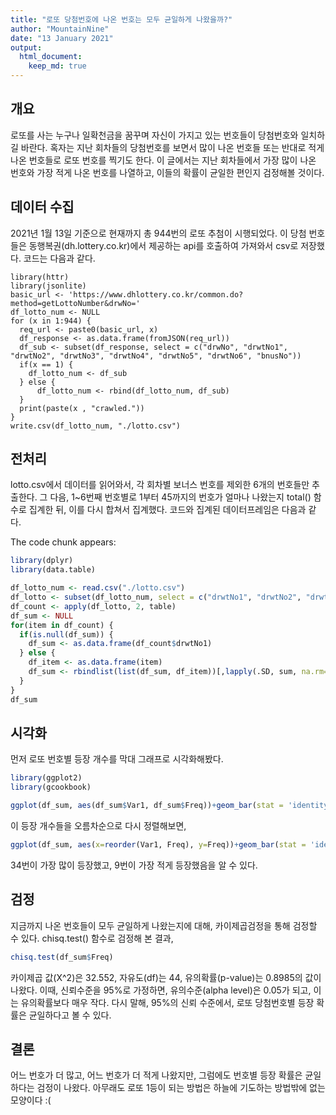 ```yaml
---
title: "로또 당첨번호에 나온 번호는 모두 균일하게 나왔을까?"
author: "MountainNine"
date: "13 January 2021"
output:
  html_document:
    keep_md: true
---
```


## 개요

로또를 사는 누구나 일확천금을 꿈꾸며 자신이 가지고 있는 번호들이 당첨번호와 일치하길 바란다. 혹자는 지난 회차들의 당첨번호를 보면서 많이 나온 번호들 또는 반대로 적게 나온 번호들로 로또 번호를 찍기도 한다. 이 글에서는 지난 회차들에서 가장 많이 나온 번호와 가장 적게 나온 번호를 나열하고, 이들의 확률이 균일한 편인지 검정해볼 것이다.

## 데이터 수집

2021년 1월 13일 기준으로 현재까지 총 944번의 로또 추첨이 시행되었다. 이 당첨 번호들은 동행복권(dh.lottery.co.kr)에서 제공하는 api를 호출하여 가져와서 csv로 저장했다. 코드는 다음과 같다.
```
library(httr)
library(jsonlite)
basic_url <- 'https://www.dhlottery.co.kr/common.do?method=getLottoNumber&drwNo='
df_lotto_num <- NULL
for (x in 1:944) {
  req_url <- paste0(basic_url, x)
  df_response <- as.data.frame(fromJSON(req_url))
  df_sub <- subset(df_response, select = c("drwNo", "drwtNo1", "drwtNo2", "drwtNo3", "drwtNo4", "drwtNo5", "drwtNo6", "bnusNo"))
  if(x == 1) {
    df_lotto_num <- df_sub
  } else {
      df_lotto_num <- rbind(df_lotto_num, df_sub)
  }
  print(paste(x , "crawled."))
}
write.csv(df_lotto_num, "./lotto.csv")
```

## 전처리

lotto.csv에서 데이터를 읽어와서, 각 회차별 보너스 번호를 제외한 6개의 번호들만 추출한다. 그 다음, 1~6번째 번호별로 1부터 45까지의 번호가 얼마나 나왔는지 total() 함수로 집계한 뒤, 이를 다시 합쳐서 집계했다. 코드와 집계된 데이터프레임은 다음과 같다.


The code chunk appears:
```r
library(dplyr)
library(data.table)

df_lotto_num <- read.csv("./lotto.csv")
df_lotto <- subset(df_lotto_num, select = c("drwtNo1", "drwtNo2", "drwtNo3", "drwtNo4", "drwtNo5", "drwtNo6")) #보너스 번호는 제외
df_count <- apply(df_lotto, 2, table)
df_sum <- NULL
for(item in df_count) {
  if(is.null(df_sum)) {
    df_sum <- as.data.frame(df_count$drwtNo1)
  } else {
    df_item <- as.data.frame(item)
    df_sum <- rbindlist(list(df_sum, df_item))[,lapply(.SD, sum, na.rm=TRUE), by = Var1]
  }
}
df_sum
```
## 시각화

먼저 로또 번호별 등장 개수를 막대 그래프로 시각화해봤다.

```r
library(ggplot2)
library(gcookbook)

ggplot(df_sum, aes(df_sum$Var1, df_sum$Freq))+geom_bar(stat = 'identity')
```
이 등장 개수들을 오름차순으로 다시 정렬해보면,

```r
ggplot(df_sum, aes(x=reorder(Var1, Freq), y=Freq))+geom_bar(stat = 'identity')
```
34번이 가장 많이 등장했고, 9번이 가장 적게 등장했음을 알 수 있다.

## 검정

지금까지 나온 번호들이 모두 균일하게 나왔는지에 대해, 카이제곱검정을 통해 검정할 수 있다. chisq.test() 함수로 검정해 본 결과,

```r
chisq.test(df_sum$Freq)
```
카이제곱 값(X^2)은 32.552, 자유도(df)는 44, 유의확률(p-value)는 0.8985의 값이 나왔다. 이때, 신뢰수준을 95%로 가정하면, 유의수준(alpha level)은 0.05가 되고, 이는 유의확률보다 매우 작다. 다시 말해, 95%의 신뢰 수준에서, 로또 당첨번호별 등장 확률은 균일하다고 볼 수 있다.

## 결론

어느 번호가 더 많고, 어느 번호가 더 적게 나왔지만, 그럼에도 번호별 등장 확률은 균일하다는 검정이 나왔다. 아무래도 로또 1등이 되는 방법은 하늘에 기도하는 방법밖에 없는 모양이다 :(
